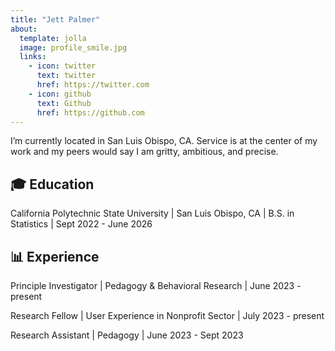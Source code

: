 ```yaml
---
title: "Jett Palmer"
about:
  template: jolla
  image: profile_smile.jpg
  links:
    - icon: twitter
      text: twitter
      href: https://twitter.com
    - icon: github
      text: Github
      href: https://github.com
---
```


I'm currently located in San Luis Obispo, CA. Service is at the center of my work and my peers would say I am gritty, ambitious, and precise.

## 🎓 Education

California Polytechnic State University \| San Luis Obispo, CA \| B.S. in Statistics \| Sept 2022 - June 2026

## 📊 Experience

Principle Investigator \| Pedagogy & Behavioral Research \| June 2023 - present

Research Fellow \| User Experience in Nonprofit Sector \| July 2023 - present

Research Assistant \| Pedagogy \| June 2023 - Sept 2023
